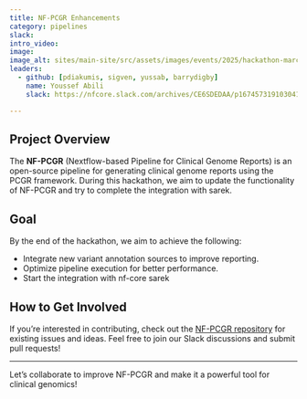 ```yaml
---
title: NF-PCGR Enhancements
category: pipelines
slack: 
intro_video: 
image:
image_alt: sites/main-site/src/assets/images/events/2025/hackathon-march/nf-pcgr.png
leaders:
  - github: [pdiakumis, sigven, yussab, barrydigby]
    name: Youssef Abili 
    slack: https://nfcore.slack.com/archives/CE6SDEDAA/p1674573191030419

---
```


## Project Overview

The **NF-PCGR** (Nextflow-based Pipeline for Clinical Genome Reports) is an open-source pipeline for generating clinical genome reports using the PCGR framework. 
During this hackathon, we aim to update the functionality of NF-PCGR and try to complete the integration with sarek.

## Goal

By the end of the hackathon, we aim to achieve the following:

- Integrate new variant annotation sources to improve reporting.
- Optimize pipeline execution for better performance.
- Start the integration with nf-core sarek 

## How to Get Involved

If you're interested in contributing, check out the [NF-PCGR repository](https://github.com/BarryDigby/nf-pcgr) for existing issues and ideas. 
Feel free to join our Slack discussions and submit pull requests!

---

Let's collaborate to improve NF-PCGR and make it a powerful tool for clinical genomics!
